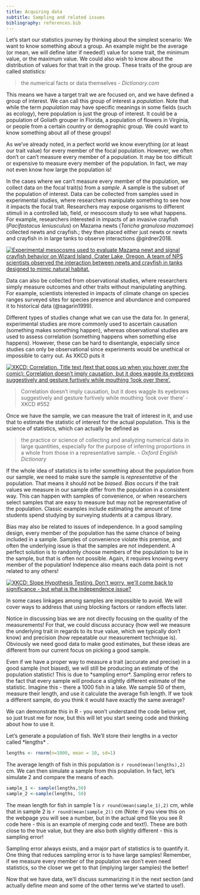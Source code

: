 ```yaml
---
title: Acquiring data
subtitle: Sampling and related issues
bibliography: references.bib
---
```


Let's start our statistics journey by thinking about the simplest scenario: We
want to know something about a group. An example might be the average (or mean,
we will define later if needed!) value for some trait, the minimum value, or the
maximum value. We could also wish to know about the distribution of values for
that trait in the group. These traits of the group are called *statistics:*

> the numerical facts or data themselves - *Dictionary.com*

This means we have a target trait we are focused on, and we have defined a group
of interest. We can call this group of interest a *population*. Note that while
the term *population* may have specific meanings in some fields (such as
ecology), here population is just the group of interest. It could be a
population of Goliath grouper in Florida, a population of flowers in Virginia,
or people from a certain country or demographic group. We could want to know
something about all of these groups!

As we've already noted, in a perfect world we know everything (or at least our
trait value) for every member of the focal population. However, we often don't
or can't measure every member of a population. It may be too difficult or
expensive to measure every member of the population. In fact, we may not even
know how large the population is!

In the cases where we can't measure every member of the population, we collect
data on the focal trait(s) from a *sample*. A sample is the subset of the
population of interest. Data can be collected from samples used in experimental
studies, where researchers manipulate something to see how it impacts the focal
trait. Researchers may expose organisms to different stimuli in a controlled
lab, field, or mesocosm study to see what happens. For example, researchers
interested in impacts of an invasive crayfish (*Pacifastacus leniusculus*) on
Mazama newts (*Taricha granulosa mazamae*) collected newts and crayfish.; they
then placed either just newts or newts and crayfish in in large tanks to observe
interactions @girdner2018.

[![Experimental mesocosms used to evaluate Mazama newt and signal crayfish
behavior on Wizard Island, Crater Lake, Oregon. A team of NPS scientists
observed the interaction between newts and crayfish in tanks designed to mimic
natural
habitat.](https://www.nps.gov/common/uploads/stories/images/nri/20160414/articles/E3D75BF5-1DD8-B71B-0BAA0D9A58F1307A/E3D75BF5-1DD8-B71B-0BAA0D9A58F1307A.jpg){#fig-nps_mesocosm
fig-alt="Image of people filling large black tanks on dock near lake."}](https://www.nps.gov/articles/parkscience32_1_5-12_buktenica_et_al_3815.htm)

Data can also be collected from observational studies, where researchers simply
measure outcomes and other traits without manipulating anything. For example,
scientists interested in impacts of climate change on species ranges surveyed
sites for species presence and abundance and compared it to historical data
(@sagarin1999).

Different types of studies change what we can use the data for. In general,
experimental studies are more commonly used to ascertain causation (something
makes something happen), whereas observational studies are used to assess
correlation (something happens when something else happens). However, these can
be hard to disentangle, especially since studies can only be observational since
experiments would be unethical or impossible to carry out. As XKCD puts it

[![XKCD: Correlation. Title text (text that pops up when you hover over the
comic): Correlation doesn't imply causation, but it does waggle its eyebrows
suggestively and gesture furtively while mouthing 'look over
there'.](https://imgs.xkcd.com/comics/correlation.png){#fig-XKCD552
fig-alt="Picture of two stick figures chatting.  One says, \"I used to think correlation implied causation. Then I took a statistics course. Now I don't.\" The other figure responds \"Sounds like the class helped.\", To which the first figure responds, \"Maybe.\""
fig-align="center"}](https://xkcd.com/552/)

> Correlation doesn't imply causation, but it does waggle its eyebrows
> suggestively and gesture furtively while mouthing 'look over there' - XKCD
> #552

Once we have the sample, we can measure the trait of interest in it, and use
that to estimate the statistic of interest for the actual population. This is
the science of statistics, which can actually be defined as

> the practice or science of collecting and analyzing numerical data in large
> quantities, especially for the purpose of inferring proportions in a whole
> from those in a representative sample. - *Oxford English Dictionary*

If the whole idea of statistics is to infer something about the population from
our sample, we need to make sure the sample is *representative* of the
population. That means it should not be *biased*. *Bias* occurs if the trait
values we measure in our sample differ from the population in a consistent way.
This can happen with samples of convenience, or when researchers select samples
that are easy to measure but may not be representative of the population.
Classic examples include estimating the amount of time students spend studying
by surveying students at a campus library.

Bias may also be related to issues of independence. In a good sampling design,
every member of the population has the same chance of being included in a
sample. Samples of convenience violate this premise, and often the underlying
issue is that the samples are not independent. A perfect solution is to randomly
choose members of the population to be in the sample, but that is often not
possible. Again, it requires knowing every member of the population! Indepence
also means each data point is not related to any others!

[![XKCD: Slope Hypothesis Testing. Don\'t worry, we\'ll come back to
significance - but what is the independence
issue?](https://imgs.xkcd.com/comics/slope_hypothesis_testing_2x.png){#fig-XKCD2533
fig-alt="Comic strip where 2 figures discuss relationship between how loud students scream and exam grades."
fig-align="center"}](https://xkcd.com/2533/)

In some cases linkages among samples are impossible to avoid. We will cover ways
to address that using blocking factors or random effects later.

Notice in discussing bias we are not directly focusing on the quality of the
measurements! For that, we could discuss accuracy (how well we measure the
underlying trait in regards to its true value, which we typically don't know)
and precision (how repeatable our measurement technique is). Obviously we need
good data to make good estimates, but these ideas are different from our current
focus on picking a good sample.

Even if we have a proper way to measure a trait (accurate and precise) in a good
sample (not biased), we will still be producing an estimate of the population
statistic! This is due to \*sampling error\*. Sampling error refers to the fact
that every sample will produce a slightly different estimate of the statistic.
Imagine this - there a 1000 fish in a lake. We sample 50 of them, measure their
length, and use it calculate the average fish length. If we took a different
sample, do you think it would have exactly the same average?

We can demonstrate this in R - you won't understand the code below yet, so just
trust me for now, but this will let you start seeing code and thinking about how
to use it.

Let's generate a population of fish. We'll store their lengths in a vector
called \*lengths\* .

```r
lengths <- rnorm(n=1000, mean = 10, sd=1)
```

The average length of fish in this population is `r round(mean(lengths),2)` cm.
We can then simulate a sample from this population. In fact, let's simulate 2
and compare the means of each.

```r
sample_1 <- sample(lengths,50)
sample_2 <-sample(lengths, 50)
```

The mean length for fish in sample 1 is `r round(mean(sample_1),2)` cm, while
that in sample 2 is `r round(mean(sample_2))` cm (Note: if you view this on the
webpage you will see a number, but in the actual qmd file you see R code here -
this is an example of merging code and text!). These are both close to the true
value, but they are also both slightly different - this is sampling error!

Sampling error always exists, and a major part of statistics is to quantify it.
One thing that reduces sampling error is to have large samples! Remember, if we
measure every member of the population we don't even need statistics, so the
closer we get to that (implying larger samples) the better!

Now that we have data, we'll discuss summarizing it in the next section (and
actually define *mean* and some of the other terms we've started to use!).

